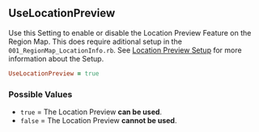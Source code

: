 ## UseLocationPreview

Use this Setting to enable or disable the Location Preview Feature on the Region Map. This does require aditional setup in the `001_RegionMap_LocationInfo.rb`. See [Location Preview Setup](../../basic-setup/location-preview) for more information about the Setup.

```ruby
UseLocationPreview = true
```

### Possible Values

- `true` = The Location Preview **<Gn>can be used</Gn>**.
- `false` = The Location Preview **<Rd>cannot be used</Rd>**.
